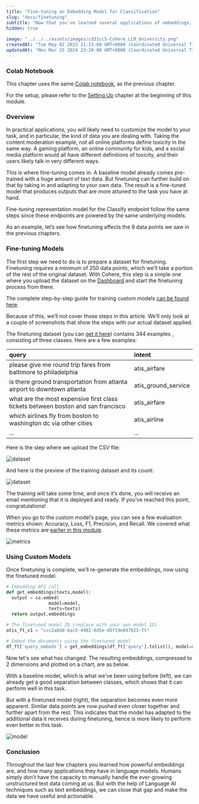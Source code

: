 ```yaml
---
title: "Fine-tuning an Embedding Model for Classification"
slug: "docs/finetuning"
subtitle: "Now that you've learned several applications of embeddings, here is a very important tool called _finetuning_, which is a very useful way to adapt the model to our particular dataset."
hidden: true
 
image: "../../../assets/images/cd31cc5-Cohere_LLM_University.png"
createdAt: "Tue May 02 2023 21:23:09 GMT+0000 (Coordinated Universal Time)"
updatedAt: "Mon Mar 25 2024 23:20:00 GMT+0000 (Coordinated Universal Time)"
---
```

### Colab Notebook

This chapter uses the same <a target="_blank" href="https://colab.research.google.com/github/cohere-ai/notebooks/blob/main/notebooks/Visualizing_Text_Embeddings.ipynb#scrollTo=EAo5Z9TUhee1">Colab notebook</a>, as the previous chapter.

For the setup, please refer to the <a target="_blank" href="/docs/setting-up">Setting Up</a> chapter at the beginning of this module.

### Overview

In practical applications, you will likely need to customize the model to your task, and in particular, the kind of data you are dealing with. Taking the content moderation example, not all online platforms define toxicity in the same way. A gaming platform, an online community for kids, and a social media platform would all have different definitions of toxicity, and their users likely talk in very different ways.

This is where fine-tuning comes in. A baseline model already comes pre-trained with a huge amount of text data. But finetuning can further build on that by taking in and adapting to your own data. The result is a fine-tuned model that produces outputs that are more attuned to the task you have at hand.

Fine-tuning representation model for the Classify endpoint follow the same steps since these endpoints are powered by the same underlying models. 

As an example, let’s see how finetuning affects the 9 data points we saw in the previous chapters.

### Fine-tuning Models

The first step we need to do is to prepare a dataset for finetuning. Finetuning requires a minimum of 250 data points, which we’ll take a portion of the rest of the original dataset. With Cohere, this step is a simple one where you upload the dataset on the <a target="_blank" href="https://dashboard.cohere.ai/models?__hstc=14363112.fb39cf5aec47995e64cd26603e2e04d9.1682489949734.1683512904818.1683517385804.31&amp;__hssc=14363112.87.1683517385804&amp;__hsfp=3640182760">Dashboard</a> and start the finetuning process from there.

The complete step-by-step guide for training custom models <a target="_blank" href="/docs/training-a-representation-model">can be found here</a>.

Because of this, we’ll not cover those steps in this article. We’ll only look at a couple of screenshots that show the steps with our actual dataset applied.

The finetuning dataset (you can [get it here](https://github.com/cohere-ai/notebooks/blob/main/notebooks/data/atis-ft-3classes.csv))  contains 344 examples , consisting of three classes. Here are a few examples:

| query                                                                            | intent              |
| :------------------------------------------------------------------------------- | :------------------ |
| please give me round trip fares from baltimore to philadelphia                   | atis_airfare        |
| is there ground transportation from atlanta airport to downtown atlanta          | atis_ground_service |
| what are the most expensive first class tickets between boston and san francisco | atis_airfare        |
| which airlines fly from boston to washington dc via other cities                 | atis_airline        |
| ...                                                                              | ...                 |

Here is the step where we upload the CSV file:

<img src='../../../assets/images/4592b41-small-ft-upload.png' alt='dataset' />


And here is the preview of the training dataset and its count:

<img src='../../../assets/images/b10aefe-small-ft-review.png' alt='dataset' />


The training will take some time, and once it’s done, you will receive an email mentioning that it is deployed and ready. If you’ve reached this point, congratulations!

When you go to the custom model’s page, you can see a few evaluation metrics shown: Accuracy, Loss, F1, Precision, and Recall. We covered what these metrics are [earlier in this module](/docs/evaluation-metrics).

<img src='../../../assets/images/382b43d-small-ft-metrics.png' alt='metrics' />


### Using Custom Models

Once finetuning is complete, we’ll re-generate the embeddings, now using the finetuned model.

```python PYTHON
# Embedding API call
def get_embeddings(texts,model):
  output = co.embed(
                model=model,
                texts=texts)
  return output.embeddings

# The finetuned model ID (replace with your own model ID)
atis_ft_v1 = "ccc2a8dd-bac5-4482-8d5e-ddf19e847823-ft"

# Embed the documents using the finetuned model
df_ft['query_embeds'] = get_embeddings(df_ft['query'].tolist(), model=atis_ft_v1)
```

Now let's see what has changed. The resulting embeddings, compressed to 2 dimensions and plotted on a chart, are as below.

With a baseline model, which is what we’ve been using before (left), we can already get a good separation between classes, which shows that it can perform well in this task.

But with a finetuned model (right), the separation becomes even more apparent. Similar data points are now pushed even closer together and further apart from the rest. This indicates that the model has adapted to the additional data it receives during finetuning, hence is more likely to perform even better in this task.


<img src='../../../assets/images/52d54cd-image.png' alt='model' />

### Conclusion

Throughout the last few chapters you learned how powerful embeddings are, and how many applications they have in language models. Humans simply don’t have the capacity to manually handle the ever-growing unstructured text data coming at us. But with the help of Language AI techniques such as text embeddings, we can close that gap and make the data we have useful and actionable.
